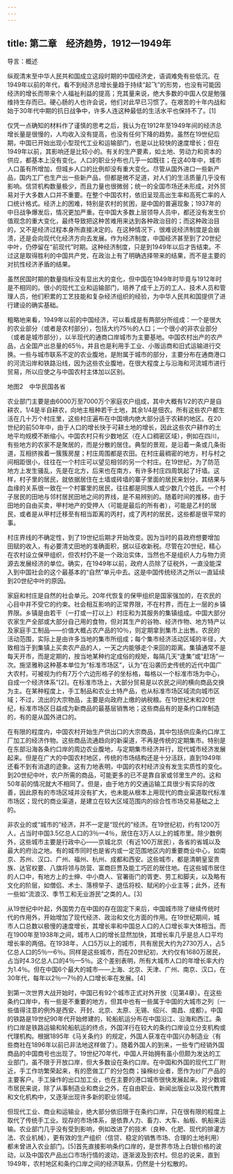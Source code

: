 ```yaml
---
---
---
```

title: 第二章　经济趋势，1912—1949年
---







导言：概述

纵观清末至中华人民共和国成立这段时期的中国经济史，语调难免有些低沉。在1949年以前的年代，看不到经济总增长量趋于持续“起飞”的形势，也没有可能因经济的增长而带来个人福祉利益的提高；充其量来说，绝大多数的中国人仅是勉强维持生存而已。硬心肠的人也许会说，他们对此早已习惯了。在艰苦的十年内战和始于30年代中期的抗日战争中，许多人连这种最低的生活水平也保持不了。[1]

仅凭一点确知的材料作了谨慎的思考之后，我认为在1912年至1949年间的经济总增长量是很慢的，人均收入没有提高，也没有任何下降的趋势。虽然在19世纪后期，中国已开始出现小型现代工业和运输部门，也是以比较快的速度增长；但在1949年以前，其影响还是比较小的。有关的生产要素，如土地、劳动力和资本的供应，都基本上没有变化。人口的职业分布也几乎一如既往；在这40年中，城市人口虽有所增加，但城乡人口的比例却没有重大变化。尽管从国外进口一些新产品，国内工厂也生产出一些新产品，但都是微不足道，对人们的生活质量几乎没有影响。信贷机构数量极少，而且力量也很微弱；统一的全国市场还未形成，对外贸易对于大多数人口并不重要。在整个中国农村，依旧呈现高出生率和高死亡率的人口统计格式。经济上的困难，特别是农村的贫困，是中国的普遍现象；1937年的中日战争爆发后，情况更加严重。在中国大多数上层领导人员中，都还没有发生价值观念的重大变化，最终导致把这种苦难用来达到各种政治目的；而这种政治目的，又不是经济过程本身所直接决定的。在这种情况下，很难说经济制度是会崩溃，还是会向现代化经济方向去发展。作为经济制度，中国经济甚至到了20世纪中叶，仍停留在“前现代”时期。这种经济制度，只是到1949年以后才告结束。不过这是取得胜利的中国共产党，在政治上有了明确选择带来的结果，而不是主要的对抗性经济矛盾的结果。

虽然民国时期的数量指标没有显出大的变化，但中国在1949年时毕竟与1912年时是不相同的。很小的现代工业和运输部门，培养了成千上万的工人、技术人员和管理人员，他们积累的工艺技能和复杂经济组织的经验，为中华人民共和国提供了进行建设的确实基础。

粗略地来看，1949年以前的中国经济，可以看成是有两部分所组成：一个是很大的农业部分（或者是农村部分），包括大约75％的人口；一个很小的非农业部分（或者是城市部分），以半现代的通商口岸城市为主要基地。中国农村出产的农产品，占全国产出总量的65％，并且也是利用手工业、小贩运商和旧式运输进行交换。一些与城市联系不定的农业腹地，是附属于城市的部分，主要分布在通商港口的河流沿岸和铁路沿线，因为这些农业腹地，在很大程度上与沿海和河流城市进行贸易，所以应使之与中国农村主体加以区别。



地图2　中华民国各省

农业部门主要是由6000万至7000万个家庭农户组成，其中大概有1/2的农户是自耕农，1/4是半自耕农，向地主租种若干土地，其余1/4是佃农。所有这些农户都生活在几十万个村庄里，这些村庄遍布在中国境内绝大部分适于农耕的地区。在20世纪的前50年中，由于人口的增长快于可耕土地的增长，因此这些农户耕作的土地平均规模不断缩小。中国农村只有少数地区（在人口稠密区域），例如在四川，有些地方的农家不是聚居的，而是分散的居住。典型的景观，是沿着一条或几条街道，互相挤挨着一簇簇房屋；村庄周围都是农田。在村庄最稠密的地方，村与村之间相距很小，往往在一个村庄可以望见相邻的另一个村庄。在19世纪，为了防范地方上发生骚乱，先是在北方，后来也在南方，有许多村庄四周筑起了圩墙。这样，村子里的居民，就依据居住在土墙或砖墙的寨子里面的居民来划分，其结果与血缘的关系很一致在一个村寨里的居民，往往都是同族人或少数几个姓氏。一个村子居民的田地与邻村居民田地之间的界线，是不易辨别的。随着时间的推移，由于田地的自由买卖，甲村地产的受押人（可能是最后的所有者），可能是乙村的居民，或者是从甲村迁移至有相当距离的丙村，成了丙村的居民，这些都是很平常的事。

村庄界线的不确定性，到了19世纪后期才开始改变。因为当时的县政府想要增加田赋的收入，有必要清丈田地的准确面积，据以征收新税。尽管在20世纪，精心在农村设立保甲组织，但农村仍不是一个政治实体，当然也不是组织人力与物力资源去发展经济的单位。确实，在1949年以前，政府人员除了征税外，一直没能深入到中国社会的这个最基本的“自然”单元中去。这是中国传统经济之所以一直延续到20世纪中叶的原因。

家庭和村庄是自然的社会单元。20年代恢复的保甲组织是国家强加的，在农民的心目中并不受它的约束。社会相互影响的正常界限，不在村界，而在上一层的乡镇界限。乡镇是由若干（一打或一打以上）村庄和为其服务的集镇组成。中国大部分农家生产全部或大部分自己用的食物，但对其生产的谷物、经济作物、地方特产以及家庭手工制品——价值大概占农产品的10％，则定期拿到集市上出售。农民的活动范围，实际上是由许多当地的集市所组成；每个集市经济活动区域的半径，大致相当于到集镇上买卖农产品的人，一天之内能够走个来回的距离。集镇通常不是每天开市，而是定期的，按当地某种约定成俗的规矩，每隔几天“逢集”或“赶场”一次。施坚雅称这种基本单位为“标准市场区”，认为“在沿袭历史传统的近代中国广大农村，可被视为约有7万个六边形格子的坐标格，每格以一个标准市场为中心，自成一个经济体系”[2]。在标准市场上，大部分贸易是以农民之间的横向商品交换为主。在某种程度上，手工制品和农业土特产品，也从标准市场区域流向城市区域；不过，流出的大宗物品，主要是向政府上缴的纳税粮。在19世纪末和20世纪，标准市场区日益成为新商品的最基层销售地；这些商品有的是条约口岸制造的，有的是从国外进口的。

在有限的程度内，中国农村开始生产供出口的大宗商品，其中包括供应条约口岸工厂加工的经济作物。这些商品流通趋向的新渠道，不再是传统的定期集市。特别是在东部沿海各条约口岸的周边农业腹地，与定期集市经济并行，现代城市经济发展起来。但是在广大的中国农村地区，传统的市场结构还是十分活跃，直到1949年还看不到有消退的迹象。这有力地表明，中国的农村经济没有发生实质性的变化。到20世纪中叶，农户所需的商品，可能更多的已不是靠自家或邻里生产的。这和50年前的情况就大不相同了。但是，由于地方的交通运输工具很少有实际的改善，因此原有的市场区域并没有扩大，也未能从根本上用现代的商业渠道取代标准市场区；现代的商业渠道，是建立在较大区域范围内的综合性市场交易基础之上的。

非农业的或“城市的”经济，并不一定是“现代的”经济。在19世纪初，约有1200万人，占当时中国3.5亿总人口的3％—4％，居住在3万人以上的城市里。除少数例外，这些城市主要是行政中心——京城北京（有近100万居民），各省的省城以及最大的府治之地。有的城市同时也是省内或一定范围地区内的重要商业中心，如南京、苏州、汉口、广州、福州、杭州、成都和西安。这些城市，都是清朝皇室贵族、达官权要、八旗将领与防营、富商巨贾及能工巧匠的居住地。在这些城市居住的人口中，有地方上的士绅、中小商人、官署衙门的胥吏、劳工和脚夫，以及略有文化的阶层，如僧侣、术士、落榜举子、退伍将校、赋闲的小业主等；此外，还有一些如“流浪汉、季节工和无业游民”之类的人。[3]

从19世纪中叶起，外国势力在中国的存在固定下来后，中国城市除了继续传统时代的作用外，开始增加了现代经济、政治和文化方面的作用。在19世纪期间，城市人口总数以极慢的速度增长，其增长率和中国总人口的人口增长率大体相当。而在1900年至1938年之间，城市人口的增长显然加快，其增长率几乎是总人口平均增长率的两倍。在1938年，人口5万以上的城市，共有居民大约为2730万人，占5亿总人口的5％—6％。同样是这些城市，而在20世纪初，大约仅有1680万居民，占当时4.3亿总人口的4％—5％。这个差别表明，所有大城市人口的年增长率大约为1.4％。但在中国6个最大的城市——上海、北京、天津、广州、南京、汉口，在30年代，每年以2％—7％的人口增长率在发展。[4]

到第一次世界大战开始时，中国已有92个城市正式对外开放（见第4章）。在这些条约口岸中，有一些是不重要的地方，但其中也有一些属于中国的大城市之列（一些值得注意的例外是西安、开封、北京、太原、无锡、绍兴、南昌、成都）。中国的铁路是19世纪90年代开始修建的，轮船航运分布在中国沿江、沿海和西江。条约口岸是铁路运输和轮船航运的终点，外国洋行在较大的条约口岸设立分支机构或代理机构。根据1895年《马关条约》的规定，外国人获准在中国兴办制造业（有些商社在1896年以前已非法地这样做了）。随着外国人的到来，一些专门经销外国商品的中国商号也出现了。19世纪70年代，中国人开始拥有虽小但颇为发达的工业部门，虽不限于开放口岸，但大多数设在条约口岸。在中国和外国的现代工厂附近，手工作坊繁荣起来，有的愿做工厂的分包商；操棉纱业者，愿作为纱厂产品的主要客户。手工操作的出口加工业，也在主要的港口城市很快发展起来。对少数城市居民来说，除了从事制造业和商业之外，在自由职业、新闻出版业以及现代教育和文化机构中，又逐渐出现许多新的职业领域。

但现代工业、商业和运输业，绝大部分依旧限于在条约口岸，只在很有限的程度上取代了传统手工业。现存的市场体系，是依靠人力、畜力、大车、舢板、帆船来运输。农业部门几乎没有受到影响，例如改进了的技术（良种、化肥、现代的排灌方法、农业机械），更有效的生产组织（信贷、稳定的销售市场、合理的土地利用）都未曾进入农业部门。[5]首先直接影响条约口岸的，是世界市场上白银价格的波动，以及中国农产品出口市场行情的波动，逐渐波及到农村。但总的说来，直到1949年，农村地区和条约口岸之间的经济联系，仍然是十分松散的。